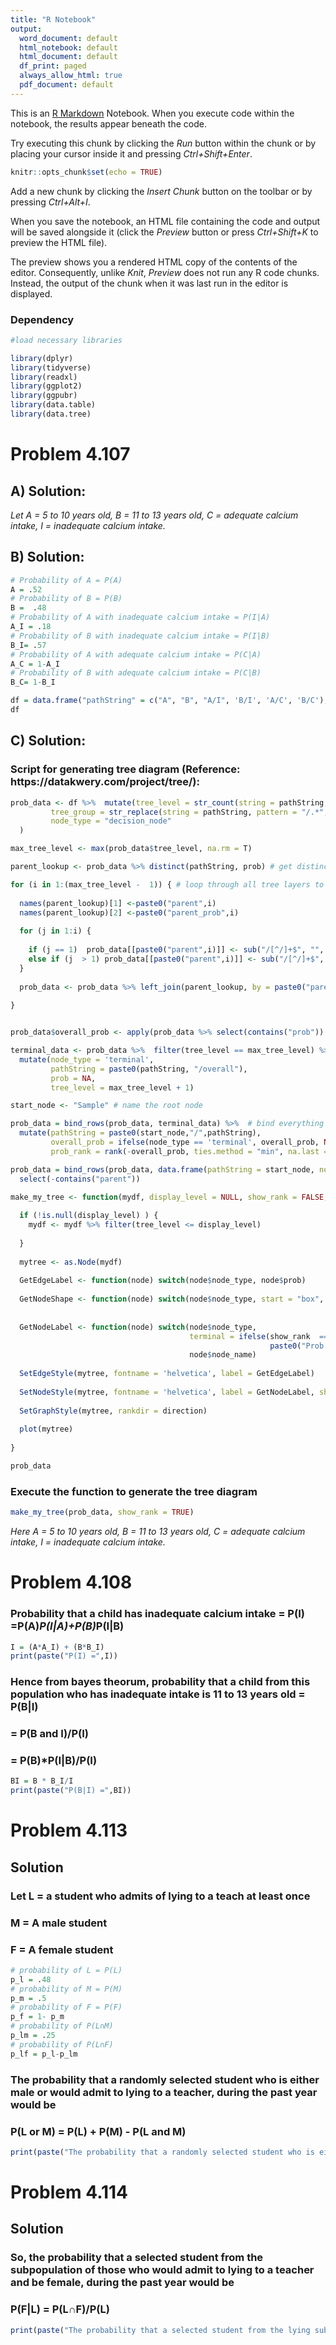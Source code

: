 ```yaml
---
title: "R Notebook"
output:
  word_document: default
  html_notebook: default
  html_document: default
  df_print: paged
  always_allow_html: true
  pdf_document: default
---
```


This is an [R Markdown](http://rmarkdown.rstudio.com) Notebook. When you execute code within the notebook, the results appear beneath the code. 

Try executing this chunk by clicking the *Run* button within the chunk or by placing your cursor inside it and pressing *Ctrl+Shift+Enter*. 

```r
knitr::opts_chunk$set(echo = TRUE)
```

Add a new chunk by clicking the *Insert Chunk* button on the toolbar or by pressing *Ctrl+Alt+I*.

When you save the notebook, an HTML file containing the code and output will be saved alongside it (click the *Preview* button or press *Ctrl+Shift+K* to preview the HTML file).

The preview shows you a rendered HTML copy of the contents of the editor. Consequently, unlike *Knit*, *Preview* does not run any R code chunks. Instead, the output of the chunk when it was last run in the editor is displayed.

### Dependency
```r
#load necessary libraries

library(dplyr)
library(tidyverse)
library(readxl)
library(ggplot2)
library(ggpubr)
library(data.table)
library(data.tree)

```


# Problem 4.107

## A) Solution:
*Let A = 5 to 10 years old, B = 11 to 13 years old, C = adequate calcium intake, I = inadequate calcium intake.*

## B) Solution:
```r
# Probability of A = P(A)
A = .52
# Probability of B = P(B)
B =  .48
# Probability of A with inadequate calcium intake = P(I|A)
A_I = .18
# Probability of B with inadequate calcium intake = P(I|B)
B_I= .57
# Probability of A with adequate calcium intake = P(C|A)
A_C = 1-A_I
# Probability of B with adequate calcium intake = P(C|B)
B_C= 1-B_I

df = data.frame("pathString" = c("A", "B", "A/I", 'B/I', 'A/C', 'B/C'), "prob" = c(A,B,A_I,B_I,A_C,B_C))
df

```

## C) Solution:


### Script for generating tree diagram (Reference: https://datakwery.com/project/tree/):
```r
prob_data <- df %>%  mutate(tree_level = str_count(string = pathString, pattern = "/") + 1,
         tree_group = str_replace(string = pathString, pattern = "/.*", replacement = ""),
         node_type = "decision_node"
  )

max_tree_level <- max(prob_data$tree_level, na.rm = T) 
```


```r
parent_lookup <- prob_data %>% distinct(pathString, prob) # get distinct probabilities to facilitate finding parent node probability

for (i in 1:(max_tree_level -  1)) { # loop through all tree layers to get all immidiate parent probabilities (to calculate cumulative prob)
  
  names(parent_lookup)[1] <-paste0("parent",i)
  names(parent_lookup)[2] <-paste0("parent_prob",i)
  
  for (j in 1:i) {
    
    if (j == 1)  prob_data[[paste0("parent",i)]] <- sub("/[^/]+$", "", prob_data$pathString)
    else if (j  > 1) prob_data[[paste0("parent",i)]] <- sub("/[^/]+$", "", prob_data[[paste0("parent",i)]])
  }
  
  prob_data <- prob_data %>% left_join(parent_lookup, by = paste0("parent",i))
  
}


prob_data$overall_prob <- apply(prob_data %>% select(contains("prob"))  , 1, prod, na.rm = T)  # calculate cumulative probability    
```


```r
terminal_data <- prob_data %>%  filter(tree_level == max_tree_level) %>% # create new rows that will display terminal/final step calulcations on the tree
  mutate(node_type = 'terminal',
         pathString = paste0(pathString, "/overall"),
         prob = NA,
         tree_level = max_tree_level + 1)

start_node <- "Sample" # name the root node

prob_data = bind_rows(prob_data, terminal_data) %>%  # bind everything together 
  mutate(pathString = paste0(start_node,"/",pathString),
         overall_prob = ifelse(node_type == 'terminal', overall_prob, NA),
         prob_rank = rank(-overall_prob, ties.method = "min", na.last = "keep"))

prob_data = bind_rows(prob_data, data.frame(pathString = start_node, node_type = 'start', tree_level = 0)) %>% # add one new row to serve as the start node label
  select(-contains("parent"))
```

```r
make_my_tree <- function(mydf, display_level = NULL, show_rank = FALSE, direction = "LR") {
  
  if (!is.null(display_level) ) {
    mydf <- mydf %>% filter(tree_level <= display_level)
    
  }
  
  mytree <- as.Node(mydf) 
  
  GetEdgeLabel <- function(node) switch(node$node_type, node$prob)
  
  GetNodeShape <- function(node) switch(node$node_type, start = "box", node_decision = "circle", terminal = "none")
  
  
  GetNodeLabel <- function(node) switch(node$node_type, 
                                        terminal = ifelse(show_rank  == TRUE, paste0("Prob: ", node$overall_prob,"\nRank: ", node$prob_rank),
                                                          paste0("Prob: ", node$overall_prob)),
                                        node$node_name)
  
  SetEdgeStyle(mytree, fontname = 'helvetica', label = GetEdgeLabel)
  
  SetNodeStyle(mytree, fontname = 'helvetica', label = GetNodeLabel, shape = GetNodeShape)
  
  SetGraphStyle(mytree, rankdir = direction) 
  
  plot(mytree)
  
}
```

```r
prob_data
```
### Execute the function to generate the tree diagram
```r
make_my_tree(prob_data, show_rank = TRUE)
```
*Here A = 5 to 10 years old, B = 11 to 13 years old, C = adequate calcium intake, I = inadequate calcium intake.*

# Problem 4.108

### Probability that a child has inadequate calcium intake = P(I) =P(A)*P(I|A)+P(B)*P(I|B)

```r
I = (A*A_I) + (B*B_I)
print(paste("P(I) =",I))
```

### Hence from bayes theorum, probability that a child from this population who has inadequate intake is 11 to 13 years old = P(B|I) 
###                                                                                                                         = P(B and I)/P(I) 
###                                                                                                                         = P(B)*P(I|B)/P(I) 


```r
BI = B * B_I/I
print(paste("P(B|I) =",BI))
```

# Problem 4.113
## Solution
### Let L = a student who admits of lying to a teach at least once
### M = A male student
### F = A female student

```r
# probability of L = P(L)
p_l = .48
# probability of M = P(M)
p_m = .5
# probability of F = P(F)
p_f = 1- p_m
# probability of P(L∩M)
p_lm = .25
# probability of P(L∩F)
p_lf = p_l-p_lm 
```

### The probability that a randomly selected student who is either male or would admit to lying to a teacher, during the past year would be 
### P(L or M) = P(L) + P(M) - P(L and M)

```r
print(paste("The probability that a randomly selected student who is either male or would admit to lying to a teacher, during the past year would be", p_l+p_m-p_lm))
```

# Problem 4.114
## Solution

### So, the probability that a selected student from the subpopulation of those who would admit to lying to a teacher and be female, during the past year would be 
### P(F|L) = P(L∩F)/P(L)
```r
print(paste("The probability that a selected student from the lying subpopulation is female, during the past year would be", round(p_lf/p_l,4)))
```

